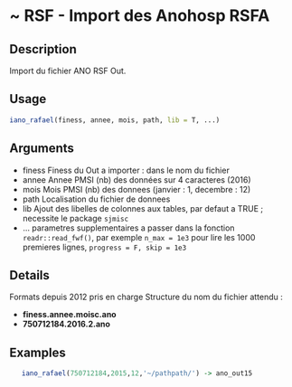 # ~ RSF - Import des Anohosp RSFA 

## Description

Import du fichier ANO RSF Out.

## Usage
```r
iano_rafael(finess, annee, mois, path, lib = T, ...)

```
## Arguments
 - finess Finess du Out a importer : dans le nom du fichier
 - annee Annee PMSI (nb) des données sur 4 caracteres (2016)
 - mois Mois PMSI (nb) des donnees (janvier : 1, decembre : 12)
 - path Localisation du fichier de donnees
 - lib Ajout des libelles de colonnes aux tables, par defaut a TRUE ; necessite le package `sjmisc`
 - ... parametres supplementaires a passer
dans la fonction `readr::read_fwf()`, par exemple
`n_max = 1e3` pour lire les 1000 premieres lignes,  `progress = F, skip = 1e3`


## Details

Formats depuis 2012 pris en charge
Structure du nom du fichier attendu  :

  - **finess.annee.moisc.ano**
  - **750712184.2016.2.ano**


## Examples
```r
   iano_rafael(750712184,2015,12,'~/pathpath/') -> ano_out15
```

